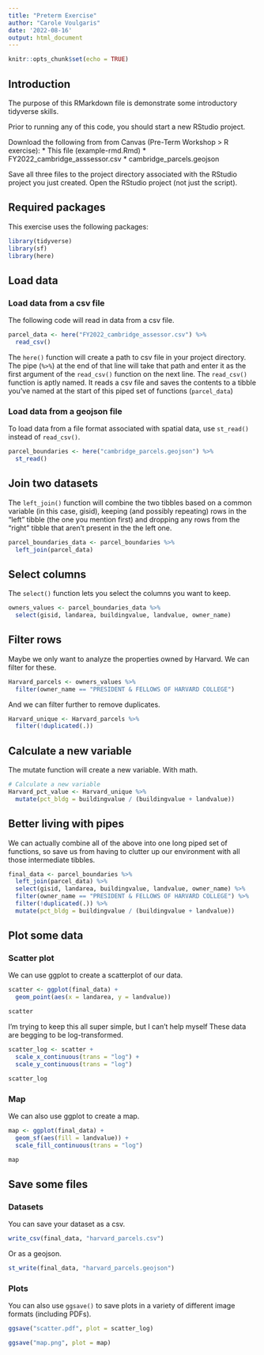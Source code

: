```yaml
---
title: "Preterm Exercise"
author: "Carole Voulgaris"
date: '2022-08-16'
output: html_document
---
```


```r
knitr::opts_chunk$set(echo = TRUE)
```

## Introduction

The purpose of this RMarkdown file is demonstrate some introductory tidyverse 
skills.

Prior to running any of this code, you should start a new RStudio project. 

Download the following from from Canvas (Pre-Term Workshop > R exercise):
* This file (example-rmd.Rmd)
* FY2022_cambridge_asssessor.csv
* cambridge_parcels.geojson

Save all three files to the project directory associated with the RStudio 
project you just created. Open the RStudio project (not just the script).

## Required packages

This exercise uses the following packages:

```r
library(tidyverse)
library(sf)
library(here)
```

## Load data

### Load data from a csv file

The following code will read in data from a csv file.

```r
parcel_data <- here("FY2022_cambridge_assessor.csv") %>%
  read_csv()
```

The `here()` function will create a path to csv file in your project directory.
The pipe (`%>%`) at the end of that line will take that path and enter it as 
the first argument of the `read_csv()` function on the next line. The `read_csv()`
function is aptly named. It reads a csv file and saves the contents to a tibble
you've named at the start of this piped set of functions (`parcel_data`)

### Load data from a geojson file

To load data from a file format associated with spatial data, 
use `st_read()` instead of `read_csv()`.

```r
parcel_boundaries <- here("cambridge_parcels.geojson") %>%
  st_read()
```

## Join two datasets

The `left_join()` function will combine the two tibbles based on a
common variable (in this case, gisid), keeping (and possibly repeating) 
rows in the "left" tibble (the one you mention first) and dropping
any rows from the "right" tibble that aren't present in the the left one.

```r
parcel_boundaries_data <- parcel_boundaries %>%
  left_join(parcel_data)
```

## Select columns

The `select()` function lets you select the columns you want to keep.

```r
owners_values <- parcel_boundaries_data %>%
  select(gisid, landarea, buildingvalue, landvalue, owner_name)
```

## Filter rows

Maybe we only want to analyze the properties owned by Harvard.
We can filter for these. 

```r
Harvard_parcels <- owners_values %>%
  filter(owner_name == "PRESIDENT & FELLOWS OF HARVARD COLLEGE")
```

And we can filter further to remove duplicates.

```r
Harvard_unique <- Harvard_parcels %>%
  filter(!duplicated(.))
```

## Calculate a new variable

The mutate function will create a new variable. With math.

```r
# Calculate a new variable 
Harvard_pct_value <- Harvard_unique %>%
  mutate(pct_bldg = buildingvalue / (buildingvalue + landvalue))
```

## Better living with pipes

We can actually combine all of the above into one long piped set
of functions, so save us from having to clutter up our environment
with all those intermediate tibbles.

```r
final_data <- parcel_boundaries %>%
  left_join(parcel_data) %>%
  select(gisid, landarea, buildingvalue, landvalue, owner_name) %>%
  filter(owner_name == "PRESIDENT & FELLOWS OF HARVARD COLLEGE") %>%
  filter(!duplicated(.)) %>%
  mutate(pct_bldg = buildingvalue / (buildingvalue + landvalue))
```

## Plot some data

### Scatter plot

We can use ggplot to create a scatterplot of our data.

```r
scatter <- ggplot(final_data) +
  geom_point(aes(x = landarea, y = landvalue)) 

scatter
```

I'm trying to keep this all super simple, but I can't help myself
These data are begging to be log-transformed.

```r
scatter_log <- scatter +
  scale_x_continuous(trans = "log") +
  scale_y_continuous(trans = "log")

scatter_log
```

### Map

We can also use ggplot to create a map.

```r
map <- ggplot(final_data) +
  geom_sf(aes(fill = landvalue)) +
  scale_fill_continuous(trans = "log")

map
```

## Save some files

### Datasets

You can save your dataset as a csv.

```r
write_csv(final_data, "harvard_parcels.csv")
```

Or as a geojson.

```r
st_write(final_data, "harvard_parcels.geojson")
```

### Plots

You can also use `ggsave()` to save plots in a variety of different 
image formats (including PDFs).

```r
ggsave("scatter.pdf", plot = scatter_log)

ggsave("map.png", plot = map)
```


